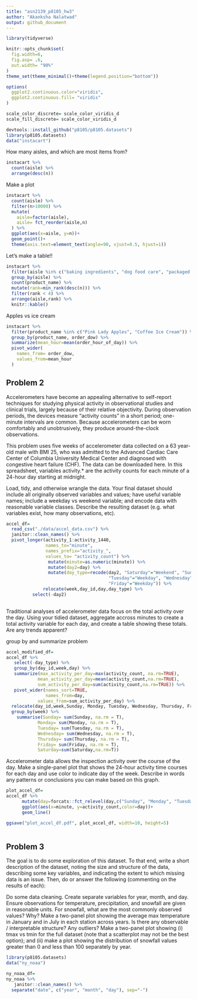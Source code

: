 ```yaml
---
title: "asn2139_p8105_hw3"
author: "Akanksha Nalatwad"
output: github_document
---
```


```r
library(tidyverse)

knitr::opts_chunk$set(
  fig.width=6,
  fig.asp= .6,
  out.width= "90%"
)
theme_set(theme_minimal()+theme(legend.position="bottom"))

options(
  ggplot2.continuous.color="viridis",
  ggplot2.continuous.fill= "viridis"
)

scale_color_discrete= scale_color_viridis_d
scale_fill_discrete= scale_color_viridis_d
```


```r
devtools::install_github("p8105/p8105.datasets") 
library(p8105.datasets)
data("instacart")
```

How many aisles, and which are most items from?

```r
instacart %>% 
  count(aisle) %>% 
  arrange(desc(n))
```

Make a plot

```r
instacart %>% 
  count(aisle) %>% 
  filter(n>10000) %>% 
  mutate(
    aisle=factor(aisle),
    aisle= fct_reorder(aisle,n)
  ) %>% 
  ggplot(aes(x=aisle, y=n))+
  geom_point()+
  theme(axis.text=element_text(angle=90, vjust=0.5, hjust=1))
```


Let's make a table!!

```r
instacart %>% 
  filter(aisle %in% c("baking ingredients", "dog food care", "packaged vegetable fruits")) %>% 
  group_by(aisle) %>% 
  count(product_name) %>% 
  mutate(rank=min_rank(desc(n))) %>% 
  filter(rank < 4) %>% 
  arrange(aisle,rank) %>% 
  knitr::kable()
```
 
 Apples vs ice cream
 
```r

instacart %>% 
  filter(product_name %in% c("Pink Lady Apples", "Coffee Ice Cream")) %>% 
  group_by(product_name, order_dow) %>% 
  summarize(mean_hour=mean(order_hour_of_day)) %>% 
  pivot_wider(
    names_from= order_dow,
    values_from=mean_hour
  )
```
 
## Problem 2 

Accelerometers have become an appealing alternative to self-report techniques for studying physical activity in observational studies and clinical trials, largely because of their relative objectivity. During observation periods, the devices measure “activity counts” in a short period; one-minute intervals are common. Because accelerometers can be worn comfortably and unobtrusively, they produce around-the-clock observations.

This problem uses five weeks of accelerometer data collected on a 63 year-old male with BMI 25, who was admitted to the Advanced Cardiac Care Center of Columbia University Medical Center and diagnosed with congestive heart failure (CHF). The data can be downloaded here. In this spreadsheet, variables activity.* are the activity counts for each minute of a 24-hour day starting at midnight.




Load, tidy, and otherwise wrangle the data. Your final dataset should include all originally observed variables and values; have useful variable names; include a weekday vs weekend variable; and encode data with reasonable variable classes. Describe the resulting dataset (e.g. what variables exist, how many observations, etc).

```r
accel_df=
  read_csv("./data/accel_data.csv") %>% 
  janitor::clean_names() %>% 
  pivot_longer(activity_1:activity_1440, 
               names_to="minute",
               names_prefix="activity_",
               values_to= "activity_count") %>%
                mutate(minute=as.numeric(minute)) %>%
                mutate(day2=day) %>% 
                mutate(day_type=recode(day2, "Saturday"="Weekend", "Sunday"="Weekend", "Monday"="Weekday",
                                       "Tuesday"="Weekday", "Wednesday"="Weekday", "Thursday"="Weekday",
                                       "Friday"="Weekday")) %>% 
              relocate(week,day_id,day,day_type) %>% 
          select(-day2)
               
```

Traditional analyses of accelerometer data focus on the total activity over the day. Using your tidied dataset, aggregate accross minutes to create a total activity variable for each day, and create a table showing these totals. Are any trends apparent?

group by and summarize problem

```r

accel_modified_df=
accel_df %>% 
   select(-day_type) %>% 
   group_by(day_id,week,day) %>% 
   summarize(max_activity_per_day=max(activity_count, na.rm=TRUE), 
            mean_activity_per_day=mean(activity_count,na.rm=TRUE),
            sum_activity_per_day=sum(activity_count,na.rm=TRUE)) %>% 
   pivot_wider(names_sort=TRUE,
               names_from=day,
            values_from=sum_activity_per_day) %>% 
  relocate(day_id,week,Sunday, Monday, Tuesday, Wednesday, Thursday, Friday, Saturday, mean_activity_per_day) %>% 
  group_by(week) %>%
    summarise(Sunday= sum(Sunday, na.rm = T),
            Monday= sum(Monday, na.rm = T),
            Tuesday= sum(Tuesday, na.rm = T),
            Wednesday= sum(Wednesday, na.rm = T),
            Thursday= sum(Thursday, na.rm = T),
            Friday= sum(Friday, na.rm = T),
            Saturday=sum(Saturday,na.rm=T))
```

Accelerometer data allows the inspection activity over the course of the day. Make a single-panel plot that shows the 24-hour activity time courses for each day and use color to indicate day of the week. Describe in words any patterns or conclusions you can make based on this graph.

```r

plot_accel_df=
accel_df %>% 
      mutate(day=forcats::fct_relevel(day,c("Sunday", "Monday", "Tuesday", "Wednesday", "Thursday", "Friday", "Saturday"))) %>% 
      ggplot(aes(x=minute, y=activity_count,color=day))+
      geom_line()

ggsave("plot_accel_df.pdf", plot_accel_df, width=10, height=5)
      
```

## Problem 3

The goal is to do some exploration of this dataset. To that end, write a short description of the dataset, noting the size and structure of the data, describing some key variables, and indicating the extent to which missing data is an issue. Then, do or answer the following (commenting on the results of each):

Do some data cleaning. Create separate variables for year, month, and day. Ensure observations for temperature, precipitation, and snowfall are given in reasonable units. For snowfall, what are the most commonly observed values? Why?
Make a two-panel plot showing the average max temperature in January and in July in each station across years. Is there any observable / interpretable structure? Any outliers?
Make a two-panel plot showing (i) tmax vs tmin for the full dataset (note that a scatterplot may not be the best option); and (ii) make a plot showing the distribution of snowfall values greater than 0 and less than 100 separately by year.

```r
library(p8105.datasets)
data("ny_noaa")

ny_noaa_df=
ny_noaa %>% 
   janitor::clean_names() %>% 
  separate("date", c("year", "month", "day"), sep="-")
```

